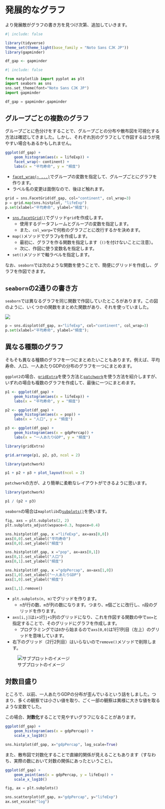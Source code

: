 # 発展的なグラフ

より発展敵がグラフの書き方を見つけ次第、追加していきます。

```r
#| include: false

library(tidyverse)
theme_set(theme_light(base_family = "Noto Sans CJK JP"))
library(gapminder)

df_gap <- gapminder
```

```python
#| include: false

from matplotlib import pyplot as plt
import seaborn as sns
sns.set_theme(font="Noto Sans CJK JP")
import gapminder

df_gap = gapminder.gapminder
```

## グループごとの複数のグラフ

グループごとに色分けをすることで、グループごとの分布や散布図を可視化する方法は確認してきました。しかし、それぞれ別のグラフとして作図するほうが見やすい場合もあるかもしれません。

```r
ggplot(df_gap) + 
    geom_histogram(aes(x = lifeExp)) + 
    facet_wrap(~ continent) + 
    labs(x = "平均寿命", y = "頻度")
```

- [`facet_wrap(~ ...)`](https://ggplot2.tidyverse.org/reference/facet_wrap.html)でグループの変数を指定して、グループごとにグラフを作ります。
- ラベル名の変更は面倒なので、後ほど触れます。

```python
grid = sns.FacetGrid(df_gap, col="continent", col_wrap=3)
p = grid.map(sns.histplot, "lifeExp")
p.set(xlabel="平均寿命", ylabel="頻度");
```

- [`sns.FacetGrid()`](https://seaborn.pydata.org/tutorial/axis_grids.html)でグリッド`grid`を作成します。
    - 使用するデータフレームとグループの変数を指定します。
    - また、`col_warp=`で何枚のグラフごとに改行するかを決めます。
- `map()`メソッドでグラフ`p`を作成します。
    - 最初に、グラフを作る関数を指定します（`()`を付けないことに注意）。
    - 次に、作図に使う変数名を指定します。
- `set()`メソッドで軸ラベルを指定します。

なお、`seaborn`では次のような関数を使うことで、簡便にグリッドを作成し、グラフを作図できます。

:::{.callout-note}
## `seaborn`の2通りの書き方

`seaborn`では異なるグラフを同じ関数で作図していたところがあります。この図のように、いくつかの関数をまとめた関数があり、それを使っていました。

![](https://seaborn.pydata.org/_images/function_overview_8_0.png)
:::

```python
p = sns.displot(df_gap, x="lifeExp", col="continent", col_wrap=3)
p.set(xlabel="平均寿命", ylabel="頻度");
```

## 異なる種類のグラフ

そもそも異なる種類のグラフを一つにまとめたいこともあります。例えば、平均寿命、人口、一人あたりGDPの分布のグラフを一つにまとめます。

`ggplot2`の場合、[`gridExtra`](https://cran.r-project.org/web/packages/gridExtra/vignettes/arrangeGrob.html)を使う方法と[`patchwork`](https://patchwork.data-imaginist.com/)を使う方法を紹介しますが、いずれの場合も複数のグラフを作成して、最後に一つにまとめます。

```r
p1 <- ggplot(df_gap) + 
    geom_histogram(aes(x = lifeExp)) + 
    labs(x = "平均寿命", y = "頻度")

p2 <- ggplot(df_gap) + 
    geom_histogram(aes(x = pop)) + 
    labs(x = "人口", y = "頻度")

p3 <- ggplot(df_gap) + 
    geom_histogram(aes(x = gdpPercap)) + 
    labs(x = "一人あたりGDP", y = "頻度")

library(gridExtra)

grid.arrange(p1, p2, p3, ncol = 2) 
```

```r
library(patchwork)

p1 + p2 + p3 + plot_layout(ncol = 2)
```

`patchwork`の方が、より簡単に柔軟なレイアウトができるように思います。

```r
library(patchwork)

p1 / (p2 + p3)
```

`seaborn`の場合は`maplotlib`の[`subplots()`](https://matplotlib.org/stable/gallery/subplots_axes_and_figures/subplots_demo.html)を使います。

```python
fig, axs = plt.subplots(2, 2)
plt.subplots_adjust(wspace=0.3, hspace=0.4)

sns.histplot(df_gap, x ="lifeExp", ax=axs[0,0])
axs[0,0].set_xlabel("平均寿命")
axs[0,0].set_ylabel("頻度")

sns.histplot(df_gap, x ="pop", ax=axs[0,1])
axs[0,1].set_xlabel("人口")
axs[0,1].set_ylabel("頻度")

sns.histplot(df_gap, x ="gdpPercap", ax=axs[1,0])
axs[1,0].set_xlabel("一人あたりGDP")
axs[1,0].set_ylabel("頻度")

axs[1,1].remove()
```

- `plt.subplots(n, m)`でグリッドを作ります。
    - `n`が行の数、`m`が列の数になります。つまり、`m`個ごとに改行し、`n`段のグリッドを作ります。
- `axs[i,j]`は`i+1`行`j+1`列のグリッドになり、これを作図する関数の中で`ax=`と指定することで、そのグリッドにグラフを作成します。
    - プログラミングでは`0`から始まるので`axs[0,0]`は1行1列目（左上）のグリッドを意味しています。
- 右下のグリッド（2行2列目）はいらないので`remove()`メソッドで削除します。

![サブプロットのイメージ](figures/subplots.drawio.png)

## 対数目盛り

ところで、以前、一人あたりGDPの分布が歪んでいるという話をしました。つまり、多くの観察では小さい値を取り、ごく一部の観察は異様に大きな値を取るような変数でした。

この場合、**対数化**することで見やすいグラフになることがあります。

```r
ggplot(df_gap) + 
    geom_histogram(aes(x = gdpPercap)) + 
    scale_x_log10()
```

```python
sns.histplot(df_gap, x="gdpPercap", log_scale=True)
```

また、散布図で対数化することで直線的関係が見えることもあります（すなわち、実際の数において対数の関係にあったということ）。

```r
ggplot(df_gap) + 
    geom_point(aes(x = gdpPercap, y = lifeExp)) + 
    scale_x_log10()
```

```python
fig, ax = plt.subplots()

sns.scatterplot(df_gap, x="gdpPercap", y="lifeExp")
ax.set_xscale("log")
```

